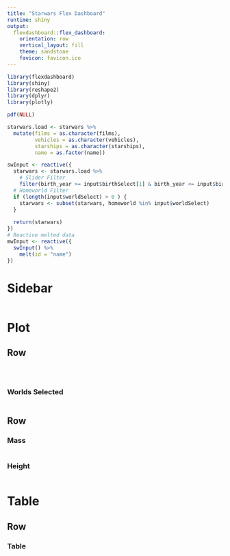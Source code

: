 ```yaml
---
title: "Starwars Flex Dashboard"
runtime: shiny
output: 
  flexdashboard::flex_dashboard:
    orientation: row
    vertical_layout: fill
    theme: sandstone
    favicon: favicon.ico
---
```


```r
library(flexdashboard)
library(shiny)
library(reshape2)
library(dplyr)
library(plotly)

pdf(NULL)

starwars.load <- starwars %>%
  mutate(films = as.character(films),
         vehicles = as.character(vehicles),
         starships = as.character(starships),
         name = as.factor(name))

swInput <- reactive({
  starwars <- starwars.load %>%
    # Slider Filter
    filter(birth_year >= input$birthSelect[1] & birth_year <= input$birthSelect[2])
  # Homeworld Filter
  if (length(input$worldSelect) > 0 ) {
    starwars <- subset(starwars, homeworld %in% input$worldSelect)
  }
  
  return(starwars)
})
# Reactive melted data
mwInput <- reactive({
  swInput() %>%
    melt(id = "name")
})
```

Sidebar {.sidebar}
=====================================

```r

```

Plot
=====================================

Row 
-------------------------------------

###

```r

```

###

```r

```

### Worlds Selected

```r

```

Row {.tabset .tabset-fade}
-------------------------------------

### Mass

```r

```

### Height

```r

```

Table
=====================================

Row 
-------------------------------------

### Table 

```r

```